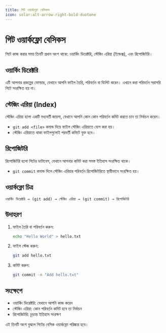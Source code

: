 ```yaml
---
title: গিট ওয়ার্কফ্লো বেসিকস
icon: solar:alt-arrow-right-bold-duotone
---
```


# গিট ওয়ার্কফ্লো বেসিকস

গিটে কাজ করার সময় তিনটি প্রধান অংশ থাকে: ওয়ার্কিং ডিরেক্টরি, স্টেজিং এরিয়া (ইন্ডেক্স), এবং রিপোজিটরি।

## ওয়ার্কিং ডিরেক্টরি
এটি আপনার প্রকল্পের ফোল্ডার, যেখানে আপনি ফাইল তৈরি, পরিবর্তন বা ডিলিট করেন। এখানে করা পরিবর্তন সরাসরি গিটে সংরক্ষিত হয় না।

## স্টেজিং এরিয়া (Index)
স্টেজিং এরিয়া হলো একটি মধ্যবর্তী জায়গা, যেখানে আপনি কোন কোন পরিবর্তন কমিট করতে চান তা নির্বাচন করেন।

- `git add <file>` কমান্ড দিয়ে ফাইল স্টেজিং এরিয়াতে যোগ করা হয়।
- স্টেজিং এরিয়াতে থাকা ফাইলগুলোই পরবর্তী কমিটে যুক্ত হবে।

## রিপোজিটরি
রিপোজিটরি হলো গিটের ডাটাবেস, যেখানে আপনার কমিট করা সমস্ত ইতিহাস সংরক্ষিত থাকে।

- `git commit` কমান্ড দিলে স্টেজিং এরিয়ার পরিবর্তন রিপোজিটরিতে স্থায়ীভাবে সংরক্ষিত হয়।

## ওয়ার্কফ্লো চিত্র

```
ওয়ার্কিং ডিরেক্টরি → (git add) → স্টেজিং এরিয়া → (git commit) → রিপোজিটরি
```

## উদাহরণ

1. ফাইল তৈরি বা পরিবর্তন করুন:
   ```sh
   echo "Hello World" > hello.txt
   ```
2. ফাইল স্টেজ করুন:
   ```sh
   git add hello.txt
   ```
3. কমিট করুন:
   ```sh
   git commit -m "Add hello.txt"
   ```

## সংক্ষেপে
- ওয়ার্কিং ডিরেক্টরি: যেখানে আপনি কাজ করেন
- স্টেজিং এরিয়া: কোন পরিবর্তন কমিট হবে তা নির্বাচন
- রিপোজিটরি: চূড়ান্ত ইতিহাস সংরক্ষণ

এই তিনটি অংশ বুঝলে গিটের বেসিক ওয়ার্কফ্লো পরিষ্কার হবে।
